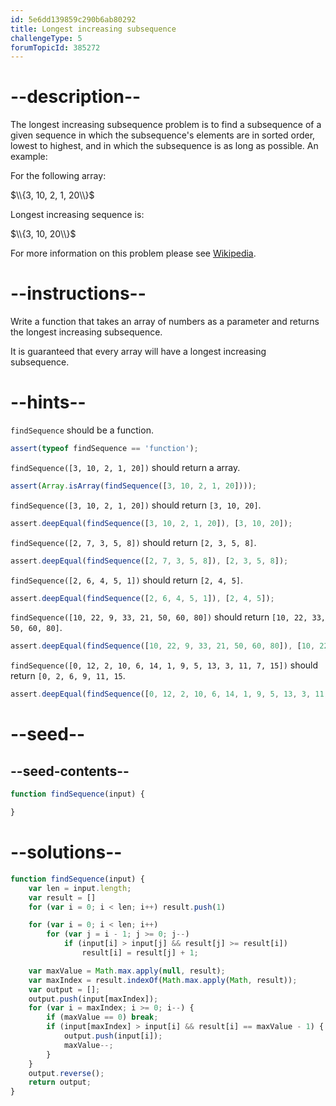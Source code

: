 ```yaml
---
id: 5e6dd139859c290b6ab80292
title: Longest increasing subsequence
challengeType: 5
forumTopicId: 385272
---
```


# --description--

The longest increasing subsequence problem is to find a subsequence of a given sequence in which the subsequence's elements are in sorted order, lowest to highest, and in which the subsequence is as long as possible. An example:

For the following array:

$\\{3, 10, 2, 1, 20\\}$

Longest increasing sequence is:

$\\{3, 10, 20\\}$

For more information on this problem please see [Wikipedia](<https://en.wikipedia.org/wiki/Longest increasing subsequence>).

# --instructions--

Write a function that takes an array of numbers as a parameter and returns the longest increasing subsequence.

It is guaranteed that every array will have a longest increasing subsequence.

# --hints--

`findSequence` should be a function.

```js
assert(typeof findSequence == 'function');
```

`findSequence([3, 10, 2, 1, 20])` should return a array.

```js
assert(Array.isArray(findSequence([3, 10, 2, 1, 20])));
```

`findSequence([3, 10, 2, 1, 20])` should return `[3, 10, 20]`.

```js
assert.deepEqual(findSequence([3, 10, 2, 1, 20]), [3, 10, 20]);
```

`findSequence([2, 7, 3, 5, 8])` should return `[2, 3, 5, 8]`.

```js
assert.deepEqual(findSequence([2, 7, 3, 5, 8]), [2, 3, 5, 8]);
```

`findSequence([2, 6, 4, 5, 1])` should return `[2, 4, 5]`.

```js
assert.deepEqual(findSequence([2, 6, 4, 5, 1]), [2, 4, 5]);
```

`findSequence([10, 22, 9, 33, 21, 50, 60, 80])` should return `[10, 22, 33, 50, 60, 80]`.

```js
assert.deepEqual(findSequence([10, 22, 9, 33, 21, 50, 60, 80]), [10, 22, 33, 50, 60, 80]);
```

`findSequence([0, 12, 2, 10, 6, 14, 1, 9, 5, 13, 3, 11, 7, 15])` should return `[0, 2, 6, 9, 11, 15`.

```js
assert.deepEqual(findSequence([0, 12, 2, 10, 6, 14, 1, 9, 5, 13, 3, 11, 7, 15]), [0, 2, 6, 9, 11, 15]);
```

# --seed--

## --seed-contents--

```js
function findSequence(input) {

}
```

# --solutions--

```js
function findSequence(input) {
    var len = input.length;
    var result = []
    for (var i = 0; i < len; i++) result.push(1)

    for (var i = 0; i < len; i++)
        for (var j = i - 1; j >= 0; j--)
            if (input[i] > input[j] && result[j] >= result[i])
                result[i] = result[j] + 1;

    var maxValue = Math.max.apply(null, result);
    var maxIndex = result.indexOf(Math.max.apply(Math, result));
    var output = [];
    output.push(input[maxIndex]);
    for (var i = maxIndex; i >= 0; i--) {
        if (maxValue == 0) break;
        if (input[maxIndex] > input[i] && result[i] == maxValue - 1) {
            output.push(input[i]);
            maxValue--;
        }
    }
    output.reverse();
    return output;
}
```
